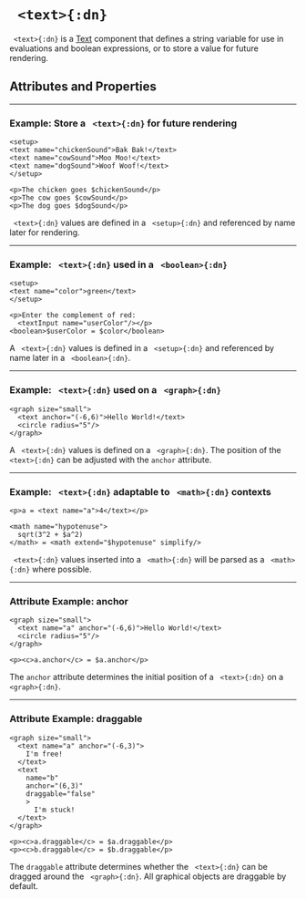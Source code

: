 


# ` <text>{:dn}`


` <text>{:dn}` is a [Text](../document_structure/essentialConcepts/#componentTypes)
component that defines a string variable for use in evaluations and boolean expressions, or to store a value for future rendering.

## Attributes and Properties 
 <AttrDisplay name='text'/> 
 <PropDisplay name='text'/>

---

### Example: Store a ` <text>{:dn}` for future rendering


```doenet-editor-horiz
<setup>
<text name="chickenSound">Bak Bak!</text>
<text name="cowSound">Moo Moo!</text>
<text name="dogSound">Woof Woof!</text>
</setup>

<p>The chicken goes $chickenSound</p>
<p>The cow goes $cowSound</p>
<p>The dog goes $dogSound</p>
```



` <text>{:dn}` values are defined in a ` <setup>{:dn}` and referenced by name later for rendering.



---

### Example: ` <text>{:dn}` used in a ` <boolean>{:dn}`


```doenet-editor-horiz
<setup>
<text name="color">green</text>
</setup>

<p>Enter the complement of red: 
  <textInput name="userColor"/></p>
<boolean>$userColor = $color</boolean>
```



A ` <text>{:dn}` values is defined in a ` <setup>{:dn}` and referenced by name later in a ` <boolean>{:dn}`.



---

### Example: ` <text>{:dn}` used on a ` <graph>{:dn}`


```doenet-editor-horiz
<graph size="small">
  <text anchor="(-6,6)">Hello World!</text>
  <circle radius="5"/>
</graph>
```



A ` <text>{:dn}` values is defined on a ` <graph>{:dn}`. The position of the ` <text>{:dn}` can be adjusted with the `anchor` attribute.



---

### Example: ` <text>{:dn}` adaptable to ` <math>{:dn}` contexts


```doenet-editor-horiz
<p>a = <text name="a">4</text></p>

<math name="hypotenuse">
  sqrt(3^2 + $a^2)
</math> = <math extend="$hypotenuse" simplify/>
```



` <text>{:dn}` values inserted into a ` <math>{:dn}` will be parsed as a ` <math>{:dn}` where possible.



---

### Attribute Example: anchor


```doenet-editor-horiz
<graph size="small">
  <text name="a" anchor="(-6,6)">Hello World!</text>
  <circle radius="5"/>
</graph>

<p><c>a.anchor</c> = $a.anchor</p>   
```



The `anchor` attribute determines the initial position of a ` <text>{:dn}` on a ` <graph>{:dn}`.



---

### Attribute Example: draggable


```doenet-editor-horiz
<graph size="small">
  <text name="a" anchor="(-6,3)">
    I'm free!
  </text>
  <text 
    name="b" 
    anchor="(6,3)" 
    draggable="false"
    >
      I'm stuck!
  </text>
</graph>

<p><c>a.draggable</c> = $a.draggable</p>  
<p><c>b.draggable</c> = $b.draggable</p>     
```



The `draggable` attribute determines whether the ` <text>{:dn}` can be dragged around the ` <graph>{:dn}`. All graphical objects are draggable by default.

